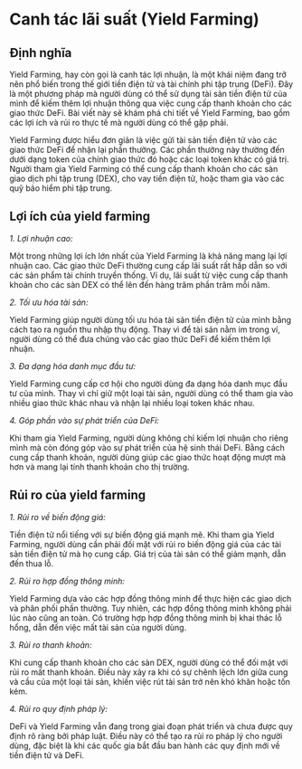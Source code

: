 # Canh tác lãi suất (Yield Farming)

## Định nghĩa

Yield Farming, hay còn gọi là canh tác lợi nhuận, là một khái niệm đang trở nên phổ biến trong thế giới tiền điện tử và tài chính phi tập trung (DeFi). Đây là một phương pháp mà người dùng có thể sử dụng tài sản tiền điện tử của mình để kiếm thêm lợi nhuận thông qua việc cung cấp thanh khoản cho các giao thức DeFi. Bài viết này sẽ khám phá chi tiết về Yield Farming, bao gồm các lợi ích và rủi ro thực tế mà người dùng có thể gặp phải.

Yield Farming được hiểu đơn giản là việc gửi tài sản tiền điện tử vào các giao thức DeFi để nhận lại phần thưởng. Các phần thưởng này thường đến dưới dạng token của chính giao thức đó hoặc các loại token khác có giá trị. Người tham gia Yield Farming có thể cung cấp thanh khoản cho các sàn giao dịch phi tập trung (DEX), cho vay tiền điện tử, hoặc tham gia vào các quỹ bảo hiểm phi tập trung.


## Lợi ích của yield farming

*1. Lợi nhuận cao:*

Một trong những lợi ích lớn nhất của Yield Farming là khả năng mang lại lợi nhuận cao. Các giao thức DeFi thường cung cấp lãi suất rất hấp dẫn so với các sản phẩm tài chính truyền thống. Ví dụ, lãi suất từ việc cung cấp thanh khoản cho các sàn DEX có thể lên đến hàng trăm phần trăm mỗi năm.

*2. Tối ưu hóa tài sản:*

Yield Farming giúp người dùng tối ưu hóa tài sản tiền điện tử của mình bằng cách tạo ra nguồn thu nhập thụ động. Thay vì để tài sản nằm im trong ví, người dùng có thể đưa chúng vào các giao thức DeFi để kiếm thêm lợi nhuận.

*3. Đa dạng hóa danh mục đầu tư:*

Yield Farming cung cấp cơ hội cho người dùng đa dạng hóa danh mục đầu tư của mình. Thay vì chỉ giữ một loại tài sản, người dùng có thể tham gia vào nhiều giao thức khác nhau và nhận lại nhiều loại token khác nhau.

*4. Góp phần vào sự phát triển của DeFi:*

Khi tham gia Yield Farming, người dùng không chỉ kiếm lợi nhuận cho riêng mình mà còn đóng góp vào sự phát triển của hệ sinh thái DeFi. Bằng cách cung cấp thanh khoản, người dùng giúp các giao thức hoạt động mượt mà hơn và mang lại tính thanh khoản cho thị trường.

## Rủi ro của yield farming

*1. Rủi ro về biến động giá:*

Tiền điện tử nổi tiếng với sự biến động giá mạnh mẽ. Khi tham gia Yield Farming, người dùng cần phải đối mặt với rủi ro biến động giá của các tài sản tiền điện tử mà họ cung cấp. Giá trị của tài sản có thể giảm mạnh, dẫn đến thua lỗ.

*2. Rủi ro hợp đồng thông minh:*

Yield Farming dựa vào các hợp đồng thông minh để thực hiện các giao dịch và phân phối phần thưởng. Tuy nhiên, các hợp đồng thông minh không phải lúc nào cũng an toàn. Có trường hợp hợp đồng thông minh bị khai thác lỗ hổng, dẫn đến việc mất tài sản của người dùng.

*3. Rủi ro thanh khoản:*

Khi cung cấp thanh khoản cho các sàn DEX, người dùng có thể đối mặt với rủi ro mất thanh khoản. Điều này xảy ra khi có sự chênh lệch lớn giữa cung và cầu của một loại tài sản, khiến việc rút tài sản trở nên khó khăn hoặc tốn kém.

*4. Rủi ro quy định pháp lý:*

DeFi và Yield Farming vẫn đang trong giai đoạn phát triển và chưa được quy định rõ ràng bởi pháp luật. Điều này có thể tạo ra rủi ro pháp lý cho người dùng, đặc biệt là khi các quốc gia bắt đầu ban hành các quy định mới về tiền điện tử và DeFi.